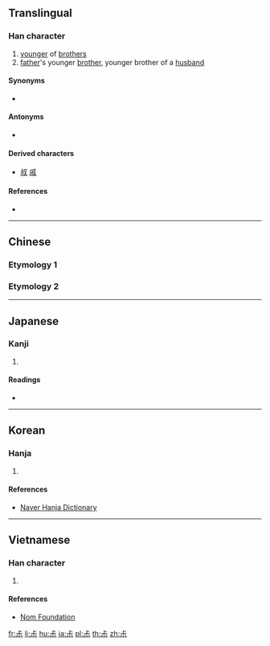==Translingual==

===Han character===
{{Han char|rn=42|rad=小|as=03|sn=6|four=|canj=XYMF,YMF|ids=⿱上小}}

# [[younger]] of [[brother]]s
# [[father]]'s younger [[brother]], younger brother of a [[husband]]

====Synonyms====
* {{l|mul|叔}}

====Antonyms====
* {{l|mul|伯}}

====Derived characters====
* [[叔]] [[戚]]

====References====
* {{Han ref|kx=0297.050|dkj=07483|dj=0591.070|hdz=10562.100|uh=5C17|ud=23575}}

----

==Chinese==

===Etymology 1===
{{zh-see|菽|v}}

===Etymology 2===
{{zh-see|叔|a}}
----

==Japanese==

===Kanji===
{{ja-kanji|grade=|rs=小03}}

# {{defn|lang=ja|sort=小03}}

====Readings====
* {{ja-readings|on=[[しゅく]] (shuku)|kun=[[まめ]] (mame)}}

----

==Korean==

===Hanja===
{{ko-hanja|hangeul=숙|rv=suk|mr=suk|y=swuk}}

# {{defn|lang=ko|sort=小03}}

====References====
* [http://hanja.naver.com/hanja?q=%E5%B0%97 Naver Hanja Dictionary]

----

==Vietnamese==

===Han character===
{{vi-readings|rs=小03|hanviet=[[thảm]], [[thúc]]}}

# {{defn|lang=vi|sort=小03}}

====References====
* [http://nomfoundation.org/common/nom_details.php?codepoint=5c17 Nom Foundation]

[[fr:尗]]
[[li:尗]]
[[hu:尗]]
[[ja:尗]]
[[pl:尗]]
[[th:尗]]
[[zh:尗]]
